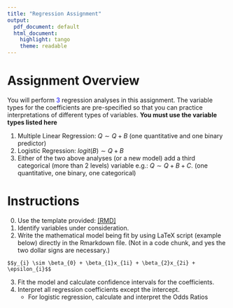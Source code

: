 ```yaml
---
title: "Regression Assignment"
output:
  pdf_document: default
  html_document:
    highlight: tango
    theme: readable
---
```


# Assignment Overview

You will perform <span style="color:blue">3</span> regression analyses in this assignment. 
The variable types for the coefficients are pre-specified so that you can practice interpretations of different types of variables. **You must use the variable types listed here**

1. Multiple Linear Regression: $Q \sim Q + B$ (one quantitative and one binary predictor)
2. Logistic Regression: $logit(B) \sim Q + B$ 
3. Either of the two above analyses (or a new model) add a third categorical (more than 2 levels) variable e.g.: $Q \sim  Q + B + C$. (one quantitative, one binary, one categorical)

# Instructions

0. Use the template provided: [[RMD]](hw10_regression_template.Rmd)
1. Identify variables under consideration. 
2. Write the mathematical model being fit by using LaTeX script (example below) directly in the Rmarkdown file. (Not in a code chunk, and yes the two dollar signs are necessary.)

`$$y_{i} \sim \beta_{0} + \beta_{1}x_{1i} + \beta_{2}x_{2i} + \epsilon_{i}$$`

3. Fit the model and calculate confidence intervals for the coefficients.
4. Interpret all regression coefficients except the intercept. 
    - For logistic regression, calculate and interpret the Odds Ratios

